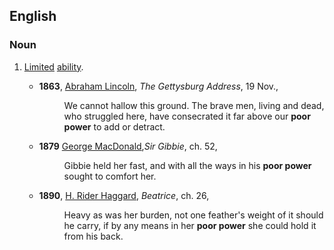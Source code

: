 ==English==

===Noun===
{{en-noun|-}}

#{{idiom}} [[Limited]] [[ability]].
#*'''1863''', [[w:Abraham_Lincoln|Abraham Lincoln]], ''The Gettysburg Address'', 19 Nov.,
#*:We cannot hallow this ground. The brave men, living and dead, who struggled here, have consecrated it far above our '''poor power''' to add or detract.
#*'''1879''' [[w:George_MacDonald|George MacDonald]],''Sir Gibbie'', ch. 52,
#*:Gibbie held her fast, and with all the ways in his '''poor power''' sought to comfort her.
#*'''1890''', [[w:H._Rider_Haggard|H. Rider Haggard]], ''Beatrice'', ch. 26,
#*:Heavy as was her burden, not one feather's weight of it should he carry, if by any means in her '''poor power''' she could hold it from his back.